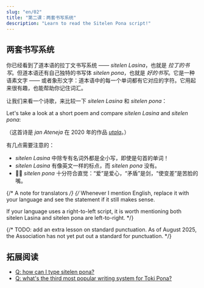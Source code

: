 ```yaml
---
slug: "en/02"
title: "第二课：两套书写系统"
description: "Learn to read the Sitelen Pona script!"
---
```



## 两套书写系统

你已经看到了道本语的拉丁文书写系统 —— _sitelen Lasina_，也就是 _拉丁的书写_。但道本语还有自己独特的书写体 _sitelen pona_，也就是 _好的书写_。它是一种语素文字 —— 或者象形文字：道本语中的每一个单词都有它对应的字符。它用起来很有趣，也能帮助你记住词汇。

让我们来看一个诗歌，来比较一下 _sitelen Lasina_ 和 _sitelen pona_：

Let's take a look at a short poem and compare _sitelen Lasina_ and _sitelen pona_:

<Tabbed id="1">
  <Row sl="sina olin e utala." m="你喜爱冲突。" />
  <Row sl="taso sina sona ala:" m="但你不知道：" />
  <Row sl="utala li ike e sina." m="冲突使你变差。" />
</Tabbed>

（这首诗是 _jan Ateneja_ 在 2020 年的作品 [_utala_](https://utala.pona.la/toki-musi-lili/#utala)。）

有几点需要注意的：

- _sitelen Lasina_ 中除专有名词外都是全小写，即使是句首的单词！
- _sitelen Lasina_ 有像英文一样的标点，而 _sitelen pona_ 没有。
- 󱥠󱥔 _sitelen pona_ 十分符合直觉：“爱”是爱心，“矛盾”是剑，“使变差”是苦脸的嘴。

{/* A note for translators */}
{/*
  Whenever I mention English, replace it with your language
  and see the statement if it still makes sense.
  
  If your language uses a right-to-left script, it is worth
  mentioning both sitelen Lasina and sitelen pona are left-to-right.
*/}

{/* 
  TODO: add an extra lesson on standard punctuation.
  As of August 2025, the Association has not yet
  put out a standard for punctuation.
*/}

## 拓展阅读
* [Q: how can I type sitelen pona?](/en/fonts/)
* [Q: what's the third most popular writing system for Toki Pona?](/en/sitelen-sitelen/)
